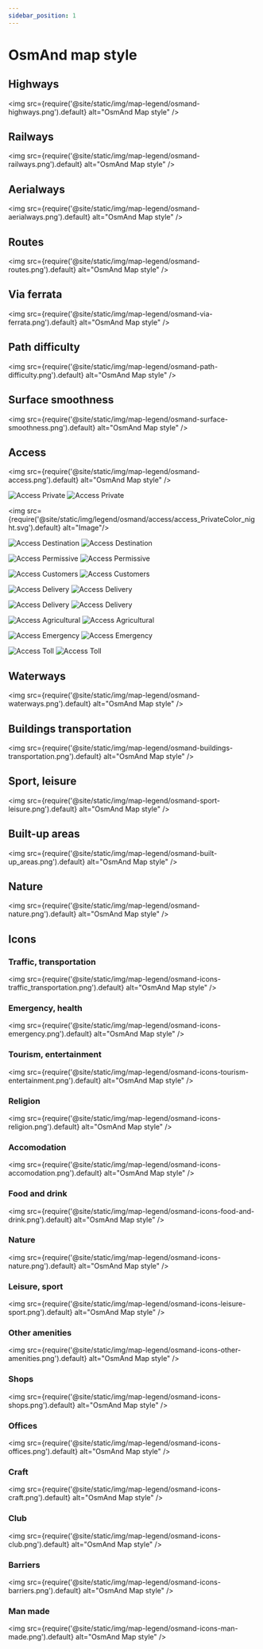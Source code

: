 ```yaml
---
sidebar_position: 1
---
```



# OsmAnd map style
<Translate android="yes" id="default_render_descr" />


## Highways
<img src={require('@site/static/img/map-legend/osmand-highways.png').default} alt="OsmAnd Map style" />

## Railways
<img src={require('@site/static/img/map-legend/osmand-railways.png').default} alt="OsmAnd Map style" />

## Aerialways
<img src={require('@site/static/img/map-legend/osmand-aerialways.png').default} alt="OsmAnd Map style" />

## Routes
<img src={require('@site/static/img/map-legend/osmand-routes.png').default} alt="OsmAnd Map style" />

## Via ferrata
<img src={require('@site/static/img/map-legend/osmand-via-ferrata.png').default} alt="OsmAnd Map style" />

## Path difficulty
<img src={require('@site/static/img/map-legend/osmand-path-difficulty.png').default} alt="OsmAnd Map style" />

## Surface smoothness
<img src={require('@site/static/img/map-legend/osmand-surface-smoothness.png').default} alt="OsmAnd Map style" />

## Access
<img src={require('@site/static/img/map-legend/osmand-access.png').default} alt="OsmAnd Map style" />


![Access Private](/img/legend/osmand/access/access_PrivateColor_day.svg)
![Access Private](/img/legend/osmand/access/access_PrivateColor_night.svg)

<img src={require('@site/static/img/legend/osmand/access/access_PrivateColor_night.svg').default} alt="Image"/>

![Access Destination](/img/legend/osmand/access/access_DestinationColor_day.svg)
![Access Destination](/img/legend/osmand/access/access_DestinationColor_night.svg)

![Access Permissive](/img/legend/osmand/access/access_PermissiveColor_day.svg)
![Access Permissive](/img/legend/osmand/access/access_PermissiveColor_night.svg)

![Access Customers](/img/legend/osmand/access/access_CustomersColor_day.svg)
![Access Customers](/img/legend/osmand/access/access_CustomersColor_night.svg)

![Access Delivery](/img/legend/osmand/access/access_DeliveryColor_day.svg)
![Access Delivery](/img/legend/osmand/access/access_DeliveryColor_night.svg)

![Access Delivery](/img/legend/osmand/access/access_DeliveryColor_day.svg)
![Access Delivery](/img/legend/osmand/access/access_DeliveryColor_night.svg)

![Access Agricultural](/img/legend/osmand/access/access_AgriculturalColor_day.svg)
![Access Agricultural](/img/legend/osmand/access/access_AgriculturalColor_night.svg)

![Access Emergency](/img/legend/osmand/access/access_EmergencyColor_day.svg)
![Access Emergency](/img/legend/osmand/access/access_EmergencyColor_night.svg)

![Access Toll](/img/legend/osmand/access/access_tollColor_day.svg)
![Access Toll](/img/legend/osmand/access/access_tollColor_night.svg)


## Waterways
<img src={require('@site/static/img/map-legend/osmand-waterways.png').default} alt="OsmAnd Map style" />

## Buildings transportation
<img src={require('@site/static/img/map-legend/osmand-buildings-transportation.png').default} alt="OsmAnd Map style" />

## Sport, leisure
<img src={require('@site/static/img/map-legend/osmand-sport-leisure.png').default} alt="OsmAnd Map style" />

## Built-up areas
<img src={require('@site/static/img/map-legend/osmand-built-up_areas.png').default} alt="OsmAnd Map style" />

## Nature
<img src={require('@site/static/img/map-legend/osmand-nature.png').default} alt="OsmAnd Map style" />

## Icons
### Traffic, transportation
<img src={require('@site/static/img/map-legend/osmand-icons-traffic_transportation.png').default} alt="OsmAnd Map style" />

### Emergency, health
<img src={require('@site/static/img/map-legend/osmand-icons-emergency.png').default} alt="OsmAnd Map style" />

### Tourism, entertainment
<img src={require('@site/static/img/map-legend/osmand-icons-tourism-entertainment.png').default} alt="OsmAnd Map style" />

### Religion
<img src={require('@site/static/img/map-legend/osmand-icons-religion.png').default} alt="OsmAnd Map style" />

### Accomodation
<img src={require('@site/static/img/map-legend/osmand-icons-accomodation.png').default} alt="OsmAnd Map style" />

### Food and drink
<img src={require('@site/static/img/map-legend/osmand-icons-food-and-drink.png').default} alt="OsmAnd Map style" />

### Nature
<img src={require('@site/static/img/map-legend/osmand-icons-nature.png').default} alt="OsmAnd Map style" />

### Leisure, sport
<img src={require('@site/static/img/map-legend/osmand-icons-leisure-sport.png').default} alt="OsmAnd Map style" />

### Other amenities
<img src={require('@site/static/img/map-legend/osmand-icons-other-amenities.png').default} alt="OsmAnd Map style" />

### Shops
<img src={require('@site/static/img/map-legend/osmand-icons-shops.png').default} alt="OsmAnd Map style" />

### Offices
<img src={require('@site/static/img/map-legend/osmand-icons-offices.png').default} alt="OsmAnd Map style" />

### Craft
<img src={require('@site/static/img/map-legend/osmand-icons-craft.png').default} alt="OsmAnd Map style" />

### Club
<img src={require('@site/static/img/map-legend/osmand-icons-club.png').default} alt="OsmAnd Map style" />

### Barriers
<img src={require('@site/static/img/map-legend/osmand-icons-barriers.png').default} alt="OsmAnd Map style" />

### Man made
<img src={require('@site/static/img/map-legend/osmand-icons-man-made.png').default} alt="OsmAnd Map style" />
